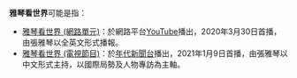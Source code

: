 '''雅琴看世界'''可能是指：

* [[雅琴看世界_(網路單元)|雅琴看世界 (網路單元)]]：於網路平台[[YouTube|YouTube]]播出，2020年3月30日首播，由張雅琴以全英文形式播報。
* [[雅琴看世界_(電視節目)|雅琴看世界 (電視節目)]]：於[[年代新聞台|年代新聞台]]播出，2021年1月9日首播，由張雅琴以中文形式主持，以國際局勢及人物專訪為主軸。

{{Disambiguation|cat=五字消歧義}}